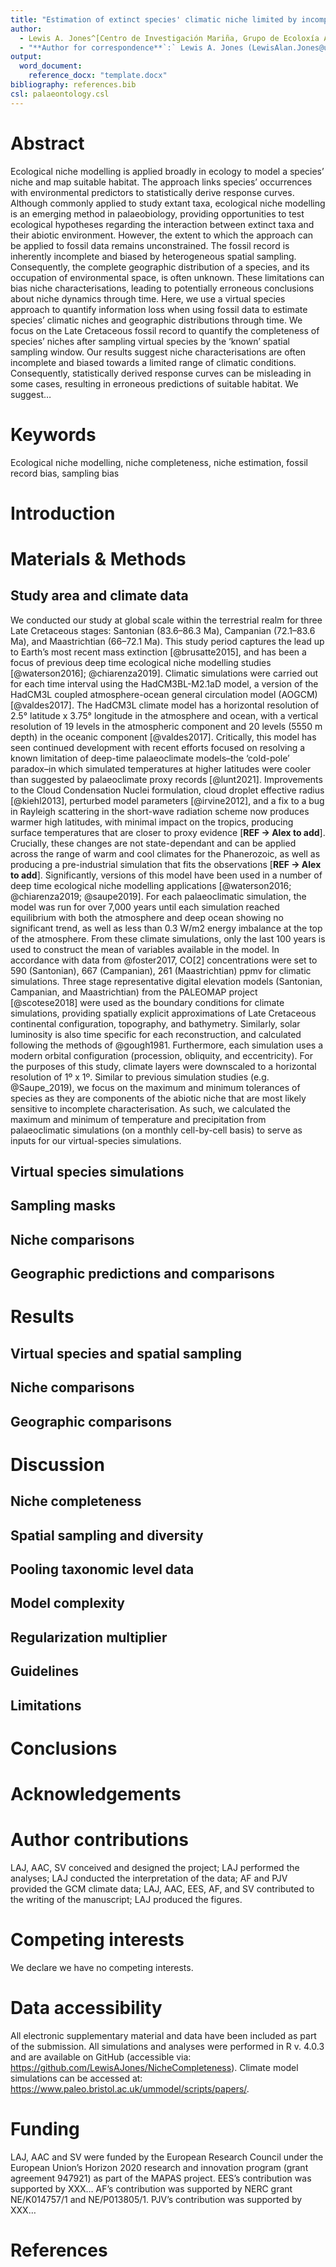 ```yaml
---
title: "Estimation of extinct species' climatic niche limited by incomplete spatial sampling"
author:
  - Lewis A. Jones^[Centro de Investigación Mariña, Grupo de Ecoloxía Animal, Universidade de Vigo, 36310 Vigo, Spain.], Alfio A. Chiarenza^1^, Erin E. Saupe^[Department of Earth Sciences, South Parks Road, Oxford, OX1 3AN, UK.], Alexander Farnsworth^[School of Geographical Sciences and Cabot institute, University of Bristol, Bristol, BS8 1TH, UK.], Paul J. Valdes^3^, and Sara Varela^1^
  - "**Author for correspondence**`:` Lewis A. Jones (LewisAlan.Jones@uvigo.es)"
output:
  word_document:
    reference_docx: "template.docx"
bibliography: references.bib
csl: palaeontology.csl
---
```


# Abstract

Ecological niche modelling is applied broadly in ecology to model a species' niche and map suitable habitat. The approach links species' occurrences with environmental predictors to statistically derive response curves. Although commonly applied to study extant taxa, ecological niche modelling is an emerging method in palaeobiology, providing opportunities to test ecological hypotheses regarding the interaction between extinct taxa and their abiotic environment. However, the extent to which the approach can be applied to fossil data remains unconstrained. The fossil record is inherently incomplete and biased by heterogeneous spatial sampling. Consequently, the complete geographic distribution of a species, and its occupation of environmental space, is often unknown. These limitations can bias niche characterisations, leading to potentially erroneous conclusions about niche dynamics through time. Here, we use a virtual species approach to quantify information loss when using fossil data to estimate species' climatic niches and geographic distributions through time. We focus on the Late Cretaceous fossil record to quantify the completeness of species' niches after sampling virtual species by the 'known' spatial sampling window. Our results suggest niche characterisations are often incomplete and biased towards a limited range of climatic conditions. Consequently, statistically derived response curves can be misleading in some cases, resulting in erroneous predictions of suitable habitat. We suggest...

# Keywords

Ecological niche modelling, niche completeness, niche estimation, fossil record bias, sampling bias

# Introduction

# Materials & Methods

## Study area and climate data

We conducted our study at global scale within the terrestrial realm for three Late Cretaceous stages: Santonian (83.6--86.3 Ma), Campanian (72.1--83.6 Ma), and Maastrichtian (66--72.1 Ma). This study period captures the lead up to Earth's most recent mass extinction [@brusatte2015], and has been a focus of previous deep time ecological niche modelling studies [@waterson2016]; @chiarenza2019]. Climatic simulations were carried out for each time interval using the HadCM3BL-M2.1aD model, a version of the HadCM3L coupled atmosphere-ocean general circulation model (AOGCM) [@valdes2017]. The HadCM3L climate model has a horizontal resolution of 2.5° latitude x 3.75° longitude in the atmosphere and ocean, with a vertical resolution of 19 levels in the atmospheric component and 20 levels (5550 m depth) in the oceanic component [@valdes2017]. Critically, this model has seen continued development with recent efforts focused on resolving a known limitation of deep-time palaeoclimate models--the 'cold-pole' paradox--in which simulated temperatures at higher latitudes were cooler than suggested by palaeoclimate proxy records [@lunt2021]. Improvements to the Cloud Condensation Nuclei formulation, cloud droplet effective radius [@kiehl2013], perturbed model parameters [@irvine2012], and a fix to a bug in Rayleigh scattering in the short-wave radiation scheme now produces warmer high latitudes, with minimal impact on the tropics, producing surface temperatures that are closer to proxy evidence [**REF -> Alex to add**]. Crucially, these changes are not state-dependant and can be applied across the range of warm and cool climates for the Phanerozoic, as well as producing a pre-industrial simulation that fits the observations [**REF -> Alex to add**]. Significantly, versions of this model have been used in a number of deep time ecological niche modelling applications [@waterson2016; @chiarenza2019; @saupe2019]. For each palaeoclimatic simulation, the model was run for over 7,000 years until each simulation reached equilibrium with both the atmosphere and deep ocean showing no significant trend, as well as less than 0.3 W/m2 energy imbalance at the top of the atmosphere. From these climate simulations, only the last 100 years is used to construct the mean of variables available in the model. In accordance with data from @foster2017, CO[2] concentrations were set to 590 (Santonian), 667 (Campanian), 261 (Maastrichtian) ppmv for climatic simulations. Three stage representative digital elevation models (Santonian, Campanian, and Maastrichtian) from the PALEOMAP project [@scotese2018] were used as the boundary conditions for climate simulations, providing spatially explicit approximations of Late Cretaceous continental configuration, topography, and bathymetry. Similarly, solar luminosity is also time specific for each reconstruction, and calculated following the methods of @gough1981. Furthermore, each simulation uses a modern orbital configuration (procession, obliquity, and eccentricity). For the purposes of this study, climate layers were downscaled to a horizontal resolution of 1º x 1º. Similar to previous simulation studies (e.g. @Saupe_2019), we focus on the maximum and minimum tolerances of species as they are components of the abiotic niche that are most likely sensitive to incomplete characterisation. As such, we calculated the maximum and minimum of temperature and precipitation from palaeoclimatic simulations (on a monthly cell-by-cell basis) to serve as inputs for our virtual-species simulations.

## Virtual species simulations

## Sampling masks

## Niche comparisons

## Geographic predictions and comparisons

# Results

## Virtual species and spatial sampling

## Niche comparisons

## Geographic comparisons

# Discussion

## Niche completeness

## Spatial sampling and diversity

## Pooling taxonomic level data

## Model complexity

## Regularization multiplier

## Guidelines

## Limitations

# Conclusions

# Acknowledgements

# Author contributions

LAJ, AAC, SV conceived and designed the project; LAJ performed the analyses; LAJ conducted the interpretation of the data; AF and PJV provided the GCM climate data; LAJ, AAC, EES, AF, and SV contributed to the writing of the manuscript; LAJ produced the figures.

# Competing interests

We declare we have no competing interests.

# Data accessibility

All electronic supplementary material and data have been included as part of the submission. All simulations and analyses were performed in R v. 4.0.3 and are available on GitHub (accessible via: <https://github.com/LewisAJones/NicheCompleteness>). Climate model simulations can be accessed at: <https://www.paleo.bristol.ac.uk/ummodel/scripts/papers/>.

# Funding

LAJ, AAC and SV were funded by the European Research Council under the European Union's Horizon 2020 research and innovation program (grant agreement 947921) as part of the MAPAS project. EES's contribution was supported by XXX... AF's contribution was supported by NERC grant NE/K014757/1 and NE/P013805/1. PJV's contribution was supported by XXX...

# References
